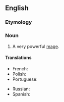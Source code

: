==English==

===Etymology===
{{prefix|en|arch|mage}}

===Noun===
{{en-noun|archmagi|archmages}}

# {{lb|en|fantasy}} A very powerful [[mage]].

====Translations====
{{trans-top|a very powerful mage}}
* French: {{t+|fr|archimage|m}}
* Polish: {{t|pl|arcymag|m}}
* Portuguese: {{t|pt|arquimago|m}}
{{trans-mid}}
* Russian: {{t|ru|архимаг|m}}
* Spanish: {{t|es|archimago|m}}
{{trans-bottom}}